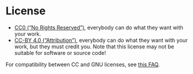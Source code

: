 # License 
<!--
In the spirit of Open Science, it is good to think about making your course materials Open Source. That means that other people can use them. In principle, if you publish materials online without license information, you hold the copyright to those materials. If you want them to be Open Source, you must include a license. It is not always obvious what license to choose.

The Creative Commons licenses are typically suitable for course materials. This GitBook, for example, is licensed under CC-BY 4.0. That means you can use and remix it as you like, but you must credit the original source.

If your project is more focused on software or source code, consider using the [GNU GPL v3 license](https://www.gnu.org/licenses/gpl-3.0.en.html) instead. 

You can find [more information about the Creative Commons Licenses here](https://creativecommons.org/share-your-work/licensing-examples). Specific licenses that might be useful are:
-->

* [CC0 ("No Rights Reserved")](https://creativecommons.org/share-your-work/public-domain/cc0/), everybody can do what they want with your work.
* [CC-BY 4.0 ("Attribution")](https://creativecommons.org/licenses/by/4.0/), everybody can do what they want with your work, but they must credit you. Note that this license may not be suitable for software or source code!
 

For compatibility between CC and GNU licenses, see [this FAQ](https://creativecommons.org/faq/#Can_I_apply_a_Creative_Commons_license_to_software.3F).

